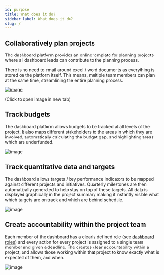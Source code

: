 ```yaml
---
id: purpose
title: What does it do?
sidebar_label: What does it do?
slug: /
---
```



## Collaboratively plan projects

The dashboard platform provides an online template for planning projects where
all dashboard leads can contribute to the planning process.

There is no need to email around excel / word documents as everything is stored
on the platform itself. This means, multiple team members can plan at the same time,
streamlining the entire planning process.


<div style={{textAlign: 'center'}}>

  [![image](assets/intervention-planning.png)](assets/intervention-planning.png)

  (Click to open image in new tab)

</div>


## Track budgets

The dashboard platform allows budgets to be tracked at all levels of the project. It also
maps different stakeholders to the areas in which they are involved, automatically calculating
the budget gap, and highlighting areas which are underfunded.


<div style={{textAlign: 'center'}}>

  ![image](assets/funding.png)

</div>


## Track quantitative data and targets

The dashboard allows targets / key performance indicators to be mapped against
different projects and initiatives. Quarterly milestones
are then automatically generated to help stay on top of these targets. All data is displayed
graphically in the project summary making it instantly visible what which targets are
on track and which are behind schedule.


<div style={{textAlign: 'center'}}>

  ![image](assets/target.png)

</div>



## Create accountability within the project team

Each member of the dashboard has a clearly defined role (see [dashboard roles](dashboard-roles))
and every action for every project is assigned to a single team member and given a deadline.
The creates clear accountability within a project, and allows those working within that project to know
exactly what is expected of them, and when.


<div style={{textAlign: 'center'}}>

  ![image](assets/task.png)

</div>

